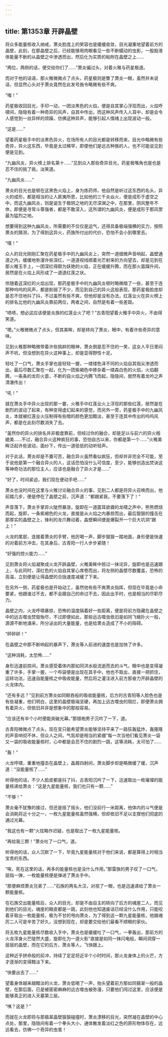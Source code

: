 ```yaml
---
---
---
```

title: 第1353章 开辟晶壁
---



将众多能量核收入纳戒，萧炎脸庞上的笑容也是缓缓收敛，目光凝重地望着前方的晶壁，此刻，在那晶壁之后，已经能够用肉眼看见一些不断蠕动的虫影，一股股液体能量不断的从晶壁之中渗透而出，然后化为实质的粘附在晶壁之上……

“两位，两侧的话，便交给你们了……”萧炎偏过头，对着火稚与药星极道。

而对于他的话语，那火稚微微点了点头，药星极则是瞥了萧炎一眼，虽然并未说话，但显然心头对于萧炎竟然在此发号施令略微有些不爽。

“嗤！”

药星极收回目光，手印一动，一团淡黑色的火焰，便是自其掌心浮现而出，火焰呼啸间，隐隐有着一种奇异的风声，自其中传出，而这种风声传入人耳中，却是会令人感觉到一丝异样的烦躁，仿佛这种异声，能够引起人情绪上出现波动一般。

“这是……”

望着药星极手中的淡黑色异火，在场所有人的目光都是转移而来，目光中略微有些奇异，异火这东西，毕竟是太过稀罕，即便他们是远古种族的人，也不可能说见到便是见到。

“九幽风炎，异火榜上排名第十……”见到众人那些奇异目光，药星极嘴角也是也是忍不住的挑了挑，淡笑道。

“九幽风炎……”

萧炎的目光也是顿在这黑色火焰上，身为炼药师，他自然是听过这东西的名头，异火的成形，都是相当的让人匪夷所思，比如他的三千炎焱火，便是成形于虚空之中，而这九幽风炎，则是诞生于极阴之地的无尽深渊之中，在那里，阴风整年不休，即便是寻常斗尊强者，都是不敢深入，这所谓的九幽风炎，便是成形于那风罡最为猛烈之地。

想要得到这种九幽风炎，所需要的不仅仅是运气，还得具备极端强横的实力，按照萧炎的猜测，为了得到这异火，药族所付出的代价，恐怕不会小到哪里去。

“噗！”

众人的目光刚刚汇聚在药星极手中的九幽风炎上，突然一道细微声音响起，晶壁通道之内，缓缓地弥漫许些深红，一道道视线顺着光芒射来的方向望去，却是见到在那火稚玉手上，一团深红得颇为妖艳的火焰，正在缓缓升腾，而在那火苗蹿升间，居然是在火焰上风形成了一道道红莲之状。

伴随着这深红的火焰出现，那药星极手中的九幽风炎顿时略微暗了一些，甚至于连那种呜呜的风声，都是削弱了不少，而见到自己的异火这般表现，那药星极脸庞却是忍不住地抖了抖，不过虽然有些不爽，但他却是没有办法，红莲业火在异火榜上的排名比他的九幽风炎靠前两位，两者之间，自然是有着一些差距。

“啧啧，想必这应该便是炎族的红莲业火了吧？”古青阳望着火稚手中异火，不由得笑道。

“嗯。”火稚微微点了点头，但其美眸，却是转向了萧炎，眼中，有着许些奇异的意味。

见到火稚那种略微带着许些挑衅的眼神，萧炎倒是忍不住的一笑，这女人平日里闷声不吭，但没想到在异火这种事上，却是显得野性十足。

轻吐了一口气，萧炎手掌也是轻轻一握，一缕缕色泽不同的火焰自其指尖渗透而出，最后尽数汇聚在一起，化为一团紫褐色中掺杂着一缕森白色的火焰，火焰翻腾，一条条的龙形火苗，不断的自火焰之内腾飞而起，隐隐间，居然有着龙吟之声清澈传出！

“吼！”

就在萧炎手中异火出现的那一霎，火稚手中红莲业火上浮现的那些红莲，居然是在剧烈的波动了起来，有种变得虚幻起来的感觉，而另外一旁，药星极手中的九幽风炎，本就被红莲业火压制得有些暗的颜色更加黯淡，甚至于连其中传出的呜呜风声，都是在此刻尽数消失了去。

“虽然你的异火的排名并非极度靠前，但经过你的融合，却是足以与前六的异火相媲美……不过，融合异火这种疯狂的事，恐怕自古以来，你都是第一个……”火稚美眸泛起许些波动，面纱下，传出一道低低的动听轻声。

对于此话，萧炎却是不置可否，融合异火虽然看似疯狂，但却并非完全不可能，至于说他是第一个融合异火的人，这话恐怕没什么可信度，至少，能够创造出焚诀这等神奇功法的那位主人，应该也是融合了异火才是……”

“好了，时间紧迫，我们现在便动手吧……”

萧炎也没时间在这里与火稚讨论融合异火的事，见到二人都是将异火召唤而出，他前踏几步，便是停在了晶壁之前，沉声道：“都跟紧我，不要落下了！”

声音落下，萧炎手掌异火陡然暴涨，旋即在一道震耳欲聋的龙啸之声中，熊熊燃烧而起，旋即，一条紫褐色的火龙，直接是从火焰之内暴掠而出，最后狠狠的撞击在那厚实的晶壁之上，锋利的龙爪舞动着，晶壁瞬间便是爆裂开一个巨大坑洞“跟上！”

火龙的尾部，连接着萧炎的手臂，他厉喝一声，脚步狠狠一踏地面，身形便是快速的对着前方冲去，在其身后，古青阳一行人步步紧随！

“好强的控火能力……”

见到萧炎将火焰凝聚成火龙开辟晶壁，火稚美眸中掠过一抹诧异，旋即也是迅速跟上，与此同时，深红色的火焰自其掌心席卷而出，将左侧的晶壁尽数覆盖，恐怖的高温，立刻便是让得晶壁的合拢速度减缓了下来。

在另外一侧，药星极也是开始动工，虽然他有些不爽萧炎指挥，但现在毕竟是小命要紧，他跟谁过不去，都不会跟自己的命过不去，因此出手时，也是相当的尽职尽力。

晶壁之内，火龙呼啸暴掠，恐怖的温度隔着好一些距离，便是将前方隐藏在晶壁之中的远古噬虫焚毁殆尽，不过即便如此，那些远古噬虫依旧是如同飞蛾扑火一般，源源不断地涌来，所分泌出的大量能量，也是给萧炎造成了不小的阻碍。

“砰砰砰！”

在晶壁之中那不断响起的暴声下，萧炎等人前进的速度也是加快了许多。

“这种消耗，太恐怖……”

身形迅速前掠间，萧炎感受着体内那如同洪水般流逝而去的斗气，眼中也是变得凝重了许多，手掌一握，一个布袋便是出现在其手中，他也不取出，直接一把抓住，运转功法，迅速自能量核之中吸收能量，然后将之灌注进入前方那奋力开辟晶壁的火龙体内。

“还有多远？”见到前方萧炎如同鲸吞般的吸收能量核，后方的古青阳等人脸色也是有些凝重，他们明白，这里的晶壁极端坚硬，再加上远古噬虫的阻拦，即便萧炎拥有着异火，但依旧并非是想象中的那般容易。

“应该还有半个小时便能突破光幕。”那银袍男子沉吟了一下，道。

古青阳微微点了点头，现在变只能希望萧炎能够坚持平来了一路狂轰猛炸，轰隆隆的声音响彻不休，但众人之间，气氛却是相当的紧绷”每一次当他们看见萧炎一袋又一袋的吸收能量核时，心中都是会忍不住的剧烈一跳，这等消耗，太可怕了……

“轰！”

火龙呼啸，重重地撞击在晶壁上，晶屑四射间，萧炎脚步却是略微缓了缓，沉声道：“没能量核了……”

听得他的话，不少人脸皮都是抖了抖，古青阳沉吟了一下，迅速取出一枚璀璨的能量核递给萧炎：“这是九星能量核，我们也只有一颗……”

“不够！”

萧炎毫不犹豫的接过，但还是摇了摇头，他们没前行一米距离，他体内的斗气便是会消耗将近十分之一，一枚九星能量核虽然强横，但却依旧不足以支撑他们彻底的通过光幕。

“我这也有一颗”火炫略作迟疑，也是取出了一枚九星能量核。

“再给我三颗！”萧炎吐了一口气，道。

听得他的话，众人沉默了一下，毕竟九星能量核对于他们来说，都是算得上时相当宝贵的东西。

“唉，死在这里的话，再多的能量核也是没什么作用。”那雷族的男子叹了一口气，屈指一弹，一枚能量核便是弹进了萧炎手中。

“那便麻烦萧炎兄弟了……”石族的两名大汉，对视了一眼，也是迅速递给了萧炎一颗能量核。

在石族交出能量核后，众人的目光，却是不由自主的转向了后方的魂崖二人，而见到他们的目光，魂崖的眼皮都是一跳，此刻他也知道废话已经没什么作用，只能咬着牙取出一枚能量核，极为不甘的甩向萧炎，为了得到这一颗九星能量核，他跟魂厉二人可是辛苦了好久，没想到现在，却是要交给他们最看不顺眼的家伙。

将五枚九星能量核尽数收入手中，萧炎也是缓缓吐了一口气，一拳轰出，那前方的火龙浑身火芒陡然大盛，旋即化为一道火影”直接是如同一抹闪电般，瞬间洞穿一层层的晶壁，而在它的后方，萧炎等人，飞快跟上。

这种近乎拼命般的前冲，持续了足足将近半个小时时间，那火龙身体上的火芒，方才逐渐的变得黯淡下来。

“快要出去了……”

望着身体越来越黯淡的火龙，萧炎低喝了一声，抬头望着前方那如同翡翠一般的晶壁，在那后面，已是被密密麻麻的远古噬虫被弥漫，只要他们闯过这里，应该便是能够真正的进入天墓第三层。

“咦？这是？”

而就在火龙即将与那翡翠晶壁狠狠碰撞时，萧炎漂移的目光，突然凝在晶壁的中心点处，那里，隐隐间有着一个拳头大小，通体散发着淡红之色的原形物体存在，远远看去，仿佛一个奇异的虫茧！